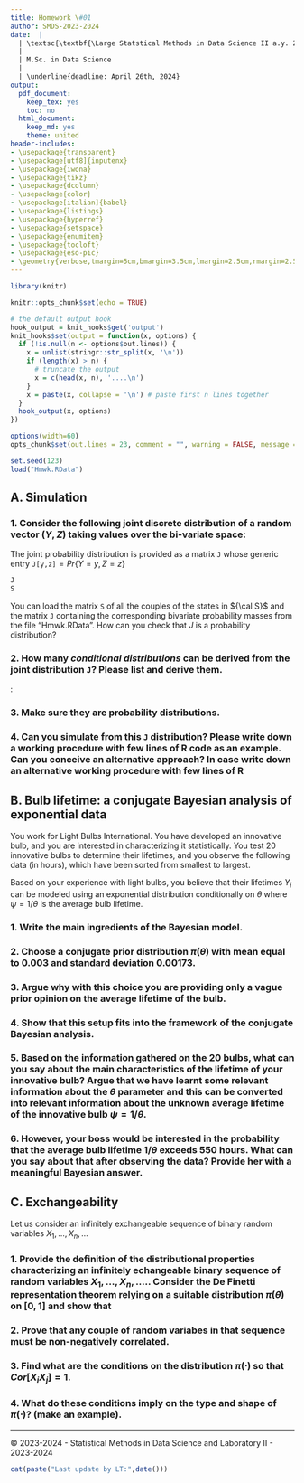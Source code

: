 ```yaml
---
title: Homework \#01
author: SMDS-2023-2024
date:  |
  | \textsc{\textbf{\Large Statstical Methods in Data Science II a.y. 2022-2023}}
  | 
  | M.Sc. in Data Science
  | 
  | \underline{deadline: April 26th, 2024}
output:
  pdf_document:
    keep_tex: yes
    toc: no
  html_document:
    keep_md: yes
    theme: united
header-includes: 
- \usepackage{transparent}
- \usepackage[utf8]{inputenx}
- \usepackage{iwona}
- \usepackage{tikz}
- \usepackage{dcolumn}
- \usepackage{color}
- \usepackage[italian]{babel}
- \usepackage{listings}
- \usepackage{hyperref}
- \usepackage{setspace}
- \usepackage{enumitem}
- \usepackage{tocloft}
- \usepackage{eso-pic}
- \geometry{verbose,tmargin=5cm,bmargin=3.5cm,lmargin=2.5cm,rmargin=2.5cm}
---
```





```r
library(knitr)

knitr::opts_chunk$set(echo = TRUE)

# the default output hook
hook_output = knit_hooks$get('output')
knit_hooks$set(output = function(x, options) {
  if (!is.null(n <- options$out.lines)) {
    x = unlist(stringr::str_split(x, '\n'))
    if (length(x) > n) {
      # truncate the output
      x = c(head(x, n), '....\n')
    }
    x = paste(x, collapse = '\n') # paste first n lines together
  }
  hook_output(x, options)
})
```

```r

options(width=60)
opts_chunk$set(out.lines = 23, comment = "", warning = FALSE, message = FALSE, echo = TRUE, tidy = TRUE, size="small",tidy.opts=list(width.cutoff=50), fig.align = 'center', fig.width = 5, fig.height = 4)
```

```r
set.seed(123)
load("Hmwk.RData")
```

<font color="#FF0000"></font>



## A. Simulation

### 1. Consider the following joint discrete distribution of a random vector $(Y,Z)$ taking values over the bi-variate space: 
\begin{eqnarray*}
{\cal S} = {\cal Y} \times {\cal Z} &=& \{(1,1);(1,2);(1,3);\\
&& (2,1);(2,2);(2,3);\\
&& (3,1);(3,2);(3,3)\}
\end{eqnarray*}
The joint probability distribution is provided as a matrix $\texttt{J}$  whose generic entry $\texttt{J[y,z]}=Pr \{Y=y,Z=z\}$ 
```r
J
S
```
You can load the matrix `S` of all the couples of the states in ${\cal S}$ and the matrix `J` containing the corresponding bivariate probability masses from the file "Hmwk.RData". How can you check that $J$ is a probability distribution?
 



\bigskip



### 2. How many *conditional distributions* can be derived from the joint distribution `J`? Please list and derive them.


\bigskip

\textbf{Answer}: 

\bigskip 


\bigskip

### 3. Make sure they are probability distributions.


\bigskip


### 4. Can you simulate from this `J` distribution? Please write down a working procedure with few lines of R code as an example. Can you conceive an alternative approach? In case write down an alternative working procedure with few lines of R


\bigskip


\newpage

## B. Bulb lifetime: a conjugate Bayesian analysis of exponential data

You work for Light Bulbs International. You have developed an innovative bulb, and you are interested in characterizing it statistically. You test 20 innovative bulbs to determine their lifetimes, and you observe the following data (in hours), which have been sorted from smallest to largest.

\begin{table}[!h]
\centering
\begin{tabular}{l}
1, 13, 27, 43, 73, 75, 154, 196, 220, 297,\\
344, 610, 734, 783, 796, 845, 859, 992, 1066, 1471
\end{tabular}
\end{table}

Based on your experience with light bulbs, you believe that their lifetimes $Y_i$ can be modeled using an exponential distribution conditionally on $\theta$ where $\psi = 1/\theta$ is the average bulb lifetime.


### 1. Write the main ingredients of the Bayesian model.

### 2. Choose a conjugate prior distribution $\pi(\theta)$ with mean equal to 0.003 and standard deviation 0.00173.

### 3. Argue why with this choice you are providing only a vague prior opinion on the average lifetime of the bulb.

### 4. Show that this setup fits into the framework of the conjugate Bayesian analysis.


### 5. Based on the information gathered on the 20 bulbs, what can you say about the main characteristics of the lifetime of your innovative bulb? Argue that we have learnt some relevant information about the $\theta$ parameter and this can be converted into relevant information about the unknown average lifetime of the innovative bulb $\psi=1/\theta$.

### 6. However, your boss would be interested in the probability that the average bulb lifetime $1/\theta$ exceeds 550 hours. What can you say about that after observing the data? Provide her with a meaningful Bayesian answer.

\newpage

## C. Exchangeability

Let us consider an infinitely exchangeable sequence of binary random variables $X_1,...,X_n,...$

### 1. Provide the definition of the distributional properties characterizing an infinitely echangeable binary sequence of random variables $X_1, ...,X_n, ....$. Consider the De Finetti representation theorem relying on a suitable distribution $\pi(\theta)$ on $[0,1]$ and show that 

\begin{eqnarray*} 
E[X_i]&=&E_{\pi}[\theta]\\
E[X_i X_j] &=& E_{\pi}[\theta^2]\\
Cov[X_i X_j] &=& Var_{\pi}[\theta]
\end{eqnarray*} 

### 2. Prove that any couple of random variabes in that sequence must be non-negatively correlated. 

### 3. Find what are the conditions on the distribution $\pi(\cdot)$ so that $Cor[X_i X_j]=1$.

### 4. What do these conditions imply on the type and shape of $\pi(\cdot)$? (make an example).


\vspace{10.5cm}





* * *
  <div class="footer"> &copy; 2023-2024 - Statistical Methods in Data Science and Laboratory II -  2023-2024 </div>
```r
cat(paste("Last update by LT:",date()))
```
